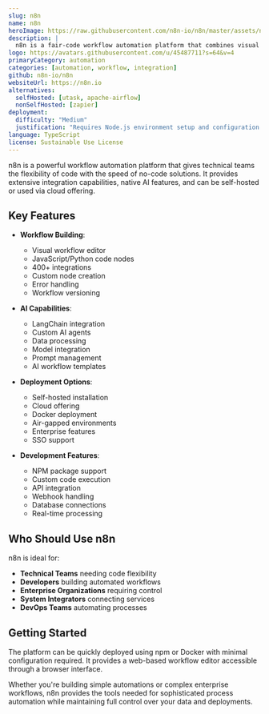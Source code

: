```yaml
---
slug: n8n
name: n8n
heroImage: https://raw.githubusercontent.com/n8n-io/n8n/master/assets/n8n-screenshot-readme.png
description: |
  n8n is a fair-code workflow automation platform that combines visual building with custom code capabilities, offering 400+ integrations, native AI features, and flexible deployment options.
logo: https://avatars.githubusercontent.com/u/45487711?s=64&v=4
primaryCategory: automation
categories: [automation, workflow, integration]
github: n8n-io/n8n
websiteUrl: https://n8n.io
alternatives:
  selfHosted: [utask, apache-airflow]
  nonSelfHosted: [zapier]
deployment:
  difficulty: "Medium"
  justification: "Requires Node.js environment setup and configuration. Multiple components need to be managed."
language: TypeScript
license: Sustainable Use License
---
```


n8n is a powerful workflow automation platform that gives technical teams the flexibility of code with the speed of no-code solutions. It provides extensive integration capabilities, native AI features, and can be self-hosted or used via cloud offering.

## Key Features

- **Workflow Building**:

  - Visual workflow editor
  - JavaScript/Python code nodes
  - 400+ integrations
  - Custom node creation
  - Error handling
  - Workflow versioning

- **AI Capabilities**:

  - LangChain integration
  - Custom AI agents
  - Data processing
  - Model integration
  - Prompt management
  - AI workflow templates

- **Deployment Options**:

  - Self-hosted installation
  - Cloud offering
  - Docker deployment
  - Air-gapped environments
  - Enterprise features
  - SSO support

- **Development Features**:
  - NPM package support
  - Custom code execution
  - API integration
  - Webhook handling
  - Database connections
  - Real-time processing

## Who Should Use n8n

n8n is ideal for:

- **Technical Teams** needing code flexibility
- **Developers** building automated workflows
- **Enterprise Organizations** requiring control
- **System Integrators** connecting services
- **DevOps Teams** automating processes

## Getting Started

The platform can be quickly deployed using npm or Docker with minimal configuration required. It provides a web-based workflow editor accessible through a browser interface.

Whether you're building simple automations or complex enterprise workflows, n8n provides the tools needed for sophisticated process automation while maintaining full control over your data and deployments.
